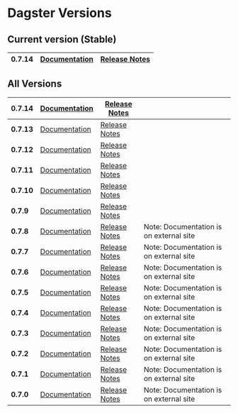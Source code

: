 # Dagster Versions

## Current version (Stable)

| **0.7.14** | [Documentation](/docs/install) | [Release Notes](https://github.com/dagster-io/dagster/releases/tag/0.7.14) |
| ---- | ---- | ---- |


## All Versions

| **0.7.14** | [Documentation](/0.7.14/docs/install) | [Release Notes](https://github.com/dagster-io/dagster/releases/tag/0.7.14) |   |
| ---- | ---- | ---- | ---- |
| **0.7.13** | [Documentation](/0.7.13/docs/install) | [Release Notes](https://github.com/dagster-io/dagster/releases/tag/0.7.13) |   |
| **0.7.12** | [Documentation](/0.7.12/docs/install) | [Release Notes](https://github.com/dagster-io/dagster/releases/tag/0.7.12) |   |
| **0.7.11** | [Documentation](/0.7.11/docs/install) | [Release Notes](https://github.com/dagster-io/dagster/releases/tag/0.7.11) |   |
| **0.7.10** | [Documentation](/0.7.10/docs/install) | [Release Notes](https://github.com/dagster-io/dagster/releases/tag/0.7.10) |   |
| **0.7.9** | [Documentation](/0.7.9/docs/install) | [Release Notes](https://github.com/dagster-io/dagster/releases/tag/0.7.9) |   |
| **0.7.8** | [Documentation](https://dagster.readthedocs.io/en/0.7.8/) | [Release Notes](https://github.com/dagster-io/dagster/releases/tag/0.7.8) | Note: Documentation is on external site |
| **0.7.7** | [Documentation](https://dagster.readthedocs.io/en/0.7.7/) | [Release Notes](https://github.com/dagster-io/dagster/releases/tag/0.7.7) | Note: Documentation is on external site |
| **0.7.6** | [Documentation](https://dagster.readthedocs.io/en/0.7.6/) | [Release Notes](https://github.com/dagster-io/dagster/releases/tag/0.7.6) | Note: Documentation is on external site |
| **0.7.5** | [Documentation](https://dagster.readthedocs.io/en/0.7.4/) | [Release Notes](https://github.com/dagster-io/dagster/releases/tag/0.7.5) | Note: Documentation is on external site |
| **0.7.4** | [Documentation](https://dagster.readthedocs.io/en/0.7.4/) | [Release Notes](https://github.com/dagster-io/dagster/releases/tag/0.7.4) | Note: Documentation is on external site |
| **0.7.3** | [Documentation](https://dagster.readthedocs.io/en/0.7.3/) | [Release Notes](https://github.com/dagster-io/dagster/releases/tag/0.7.3) | Note: Documentation is on external site |
| **0.7.2** | [Documentation](https://dagster.readthedocs.io/en/0.7.2/) | [Release Notes](https://github.com/dagster-io/dagster/releases/tag/0.7.2) | Note: Documentation is on external site |
| **0.7.1** | [Documentation](https://dagster.readthedocs.io/en/0.7.1/) | [Release Notes](https://github.com/dagster-io/dagster/releases/tag/0.7.1) | Note: Documentation is on external site |
| **0.7.0** | [Documentation](https://dagster.readthedocs.io/en/0.7.0/) | [Release Notes](https://github.com/dagster-io/dagster/releases/tag/0.7.0) | Note: Documentation is on external site |